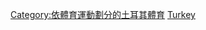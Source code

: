 {{Catnav|頁面分類|各種主題的頁面分類|按國家分類|各國體育|土耳其體育}}
{{Catnav|頁面分類|各種主題的頁面分類|按國家分類|各國體育|各國足球}}
{{Catnav|頁面分類|...|球類運動|足球|各國足球}}
{{Catnav|頁面分類|...|体育|各國體育|土耳其體育}}
{{Commons category|Association football in Turkey}}

[[Category:依體育運動劃分的土耳其體育|Category:依體育運動劃分的土耳其體育]]
[[Category:歐洲各國足球|Turkey]]